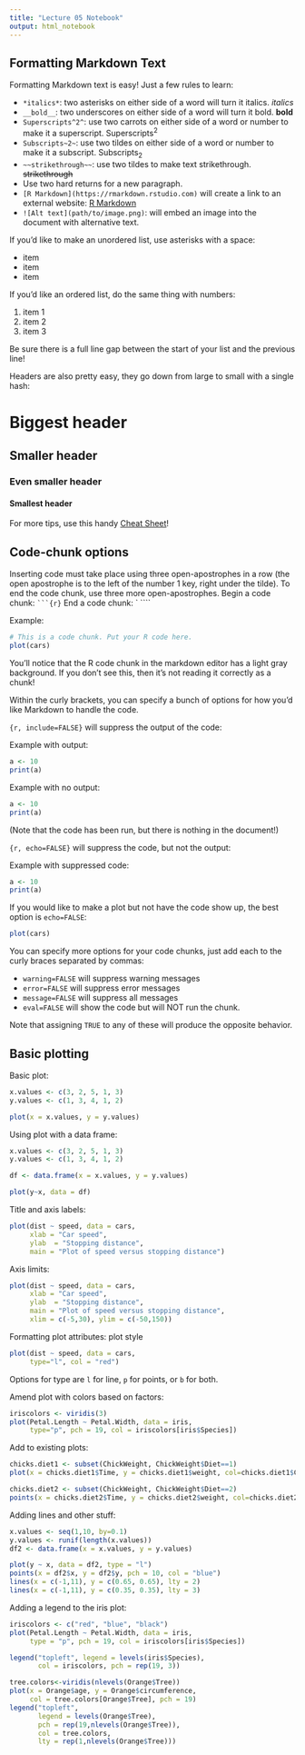 ```yaml
---
title: "Lecture 05 Notebook"
output: html_notebook
---
```


## Formatting Markdown Text 

Formatting Markdown text is easy! Just a few rules to learn: 

 * `*italics*`: two asterisks on either side of a word will turn it italics. *italics*
 * `__bold__`: two underscores on either side of a word will turn it bold. __bold__
 * `Superscripts^2^`: use two carrots on either side of a word or number to make it a superscript. Superscripts^2^
 * `Subscripts~2~`: use two tildes on either side of a word or number to make it a subscript. Subscripts~2~
 * `~~strikethrough~~`: use two tildes to make text strikethrough. ~~strikethrough~~
 * Use two hard returns for a new paragraph. 
 * `[R Markdown](https://rmarkdown.rstudio.com)` will create a link to an external website: [R Markdown](https://rmarkdown.rstudio.com)
 * `![Alt text](path/to/image.png)`: will embed an image into the document with alternative text. 
 
If you'd like to make an unordered list, use asterisks with a space: 

 * item
 * item
 * item 
 
If you'd like an ordered list, do the same thing with numbers: 

 1. item 1
 2. item 2
 3. item 3

Be sure there is a full line gap between the start of your list and the previous line! 

Headers are also pretty easy, they go down from large to small with a single hash: 

# Biggest header

## Smaller header

### Even smaller header 

#### Smallest header

For more tips, use this handy [Cheat Sheet](https://www.rstudio.com/wp-content/uploads/2015/02/rmarkdown-cheatsheet.pdf)!

## Code-chunk options

Inserting code must take place using three open-apostrophes in a row (the open apostrophe is to the left of the number 1 key, right under the tilde). To end the code chunk, use three more open-apostrophes. 
Begin a code chunk: ` ```{r}`
End a code chunk: ` ````

Example: 
```r
# This is a code chunk. Put your R code here.
plot(cars)
```

You'll notice that the R code chunk in the markdown editor has a light gray background. If you don't see this, then it's not reading it correctly as a chunk!

Within the curly brackets, you can specify a bunch of options for how you'd like Markdown to handle the code. 

`{r, include=FALSE}` will suppress the output of the code: 
 
Example with output:
```r
a <- 10
print(a)
```
 
Example with no output: 
```r
a <- 10
print(a)
```
(Note that the code has been run, but there is nothing in the document!)

`{r, echo=FALSE}` will suppress the code, but not the output:

Example with suppressed code: 
```r
a <- 10
print(a)
```

If you would like to make a plot but not have the code show up, the best option is `echo=FALSE`:

```r
plot(cars)
```

You can specify more options for your code chunks, just add each to the curly braces separated by commas: 

 * `warning=FALSE` will suppress warning messages
 * `error=FALSE` will suppress error messages
 * `message=FALSE` will suppress all messages
 * `eval=FALSE` will show the code but will NOT run the chunk.
 
Note that assigning `TRUE` to any of these will produce the opposite behavior. 
 

## Basic plotting 

Basic plot: 

```r
x.values <- c(3, 2, 5, 1, 3)
y.values <- c(1, 3, 4, 1, 2)

plot(x = x.values, y = y.values)
```

Using plot with a data frame: 

```r
x.values <- c(3, 2, 5, 1, 3)
y.values <- c(1, 3, 4, 1, 2)

df <- data.frame(x = x.values, y = y.values)

plot(y~x, data = df)
```

Title and axis labels: 

```r
plot(dist ~ speed, data = cars, 
     xlab = "Car speed",
     ylab  = "Stopping distance", 
     main = "Plot of speed versus stopping distance")
```

Axis limits: 

```r
plot(dist ~ speed, data = cars,
     xlab = "Car speed",
     ylab  = "Stopping distance",
     main = "Plot of speed versus stopping distance",
     xlim = c(-5,30), ylim = c(-50,150))
```

Formatting plot attributes: plot style

```r
plot(dist ~ speed, data = cars,
     type="l", col = "red")
```
Options for type are `l` for line, `p` for points, or `b` for both. 

Amend plot with colors based on factors: 
```r
iriscolors <- viridis(3)
plot(Petal.Length ~ Petal.Width, data = iris,
     type="p", pch = 19, col = iriscolors[iris$Species])
```

Add to existing plots: 

```r
chicks.diet1 <- subset(ChickWeight, ChickWeight$Diet==1)
plot(x = chicks.diet1$Time, y = chicks.diet1$weight, col=chicks.diet1$Chick, pch=19)

chicks.diet2 <- subset(ChickWeight, ChickWeight$Diet==2)
points(x = chicks.diet2$Time, y = chicks.diet2$weight, col=chicks.diet2$Chick, pch = 8)

```

Adding lines and other stuff:
```r
x.values <- seq(1,10, by=0.1)
y.values <- runif(length(x.values))
df2 <- data.frame(x = x.values, y = y.values)

plot(y ~ x, data = df2, type = "l")
points(x = df2$x, y = df2$y, pch = 10, col = "blue")
lines(x = c(-1,11), y = c(0.65, 0.65), lty = 2)
lines(x = c(-1,11), y = c(0.35, 0.35), lty = 3)
```

Adding a legend to the iris plot: 
```r
iriscolors <- c("red", "blue", "black")
plot(Petal.Length ~ Petal.Width, data = iris,
     type = "p", pch = 19, col = iriscolors[iris$Species])

legend("topleft", legend = levels(iris$Species), 
       col = iriscolors, pch = rep(19, 3))
```

```r
tree.colors<-viridis(nlevels(Orange$Tree))
plot(x = Orange$age, y = Orange$circumference, 
     col = tree.colors[Orange$Tree], pch = 19)
legend("topleft", 
       legend = levels(Orange$Tree), 
       pch = rep(19,nlevels(Orange$Tree)), 
       col = tree.colors,
       lty = rep(1,nlevels(Orange$Tree)))
```
